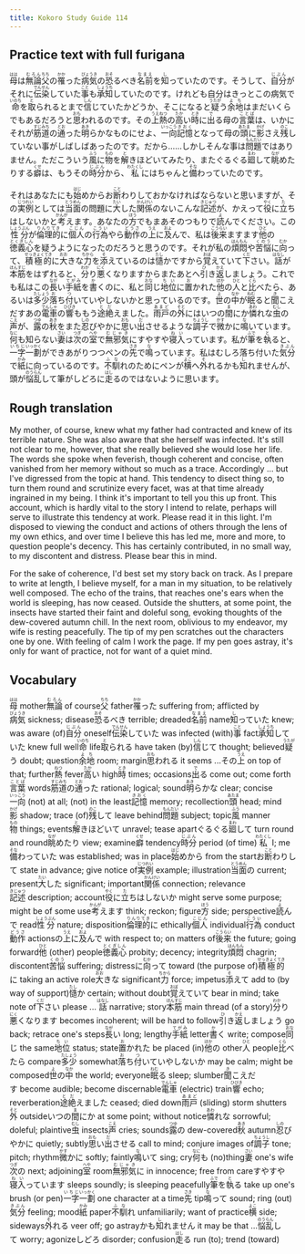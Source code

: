 ```yaml
---
title: Kokoro Study Guide 114
---
```


## Practice text with full furigana

<p>
<ruby><rb>母</rb><rt>はは</rt></ruby>は<ruby><rb>無論</rb><rt>むろん</rt></ruby><ruby><rb>父</rb><rt>ちち</rt></ruby>の<ruby><rb>罹</rb><rt>かか</rt></ruby>った<ruby><rb>病気</rb><rt>びょうき</rt></ruby>の<ruby><rb>恐</rb><rt>おそ</rt></ruby>るべき<ruby><rb>名前</rb><rt>なまえ</rt></ruby>を<ruby><rb>知</rb><rt>し</rt></ruby>っていたのです。そうして、<ruby><rb>自分</rb><rt>じぶん</rt></ruby>がそれに<ruby><rb>伝染</rb><rt>でんせん</rt></ruby>していた<ruby><rb>事</rb><rt>こと</rt></ruby>も<ruby><rb>承知</rb><rt>しょうち</rt></ruby>していたのです。けれども自分はきっとこの病気で<ruby><rb>命</rb><rt>いのち</rt></ruby>を<ruby><rb>取</rb><rt>と</rt></ruby>られるとまで<ruby><rb>信</rb><rt>しん</rt></ruby>じていたかどうか、そこになると<ruby><rb>疑</rb><rt>うたが</rt></ruby>う<ruby><rb>余地</rb><rt>よち</rt></ruby>はまだいくらでもあるだろうと<ruby><rb>思</rb><rt>おも</rt></ruby>われるのです。その<ruby><rb>上</rb><rt>うえ</rt></ruby><ruby><rb>熱</rb><rt>ねつ</rt></ruby>の<ruby><rb>高</rb><rt>たか</rt></ruby>い<ruby><rb>時</rb><rt>とき</rt></ruby>に<ruby><rb>出</rb><rt>で</rt></ruby>る母の<ruby><rb>言葉</rb><rt>ことば</rt></ruby>は、いかにそれが<ruby><rb>筋道</rb><rt>すじみち</rt></ruby>の<ruby><rb>通</rb><rt>とお</rt></ruby>った<ruby><rb>明</rb><rt>あき</rt></ruby>らかなものにせよ、<ruby><rb>一向</rb><rt>いっこう</rt></ruby><ruby><rb>記憶</rb><rt>きおく</rt></ruby>となって母の<ruby><rb>頭</rb><rt>あたま</rt></ruby>に<ruby><rb>影</rb><rt>かげ</rt></ruby>さえ<ruby><rb>残</rb><rt>のこ</rt></ruby>していない事がしばしばあったのです。だから……しかしそんな事は<ruby><rb>問題</rb><rt>もんだい</rt></ruby>ではありません。ただこういう<ruby><rb>風</rb><rt>ふう</rt></ruby>に<ruby><rb>物</rb><rt>もの</rt></ruby>を<ruby><rb>解</rb><rt>と</rt></ruby>きほどいてみたり、またぐるぐる<ruby><rb>廻</rb><rt>まわ</rt></ruby>して<ruby><rb>眺</rb><rt>なが</rt></ruby>めたりする<ruby><rb>癖</rb><rt>くせ</rt></ruby>は、もうその<ruby><rb>時分</rb><rt>じぶん</rt></ruby>から、<ruby><rb>私</rb><rt>わたくし</rt></ruby>にはちゃんと<ruby><rb>備</rb><rt>そな</rt></ruby>わっていたのです。
</p>

<p>
それはあなたにも<ruby><rb>始</rb><rt>はじ</rt></ruby>めからお<ruby><rb>断</rb><rt>こと</rt></ruby>わりしておかなければならないと思いますが、その<ruby><rb>実例</rb><rt>じつれい</rt></ruby>としては<ruby><rb>当面</rb><rt>とうめん</rt></ruby>の問題に<ruby><rb>大</rb><rt>たい</rt></ruby>した<ruby><rb>関係</rb><rt>かんけい</rt></ruby>のないこんな<ruby><rb>記述</rb><rt>きじゅつ</rt></ruby>が、かえって<ruby><rb>役</rb><rt>やく</rt></ruby>に<ruby><rb>立</rb><rt>た</rt></ruby>ちはしないかと<ruby><rb>考</rb><rt>かんが</rt></ruby>えます。あなたの<ruby><rb>方</rb><rt>ほう</rt></ruby>でもまあそのつもりで<ruby><rb>読</rb><rt>よ</rt></ruby>んでください。この<ruby><rb>性分</rb><rt>しょうぶん</rt></ruby>が<ruby><rb>倫理的</rb><rt>りんりてき</rt></ruby>に<ruby><rb>個人</rb><rt>こじん</rt></ruby>の<ruby><rb>行為</rb><rt>こうい</rt></ruby>やら<ruby><rb>動作</rb><rt>どうさ</rt></ruby>の<ruby><rb>上</rb><rt>うえ</rt></ruby>に<ruby><rb>及</rb><rt>およ</rt></ruby>んで、私は<ruby><rb>後来</rb><rt>こうらい</rt></ruby>ますます<ruby><rb>他</rb><rt>ひと</rt></ruby>の<ruby><rb>徳義心</rb><rt>とくぎしん</rt></ruby>を疑うようになったのだろうと思うのです。それが私の<ruby><rb>煩悶</rb><rt>はんもん</rt></ruby>や<ruby><rb>苦悩</rb><rt>くのう</rt></ruby>に<ruby><rb>向</rb><rt>むか</rt></ruby>って、<ruby><rb>積極的</rb><rt>せっきょくてき</rt></ruby>に<ruby><rb>大</rb><rt>おお</rt></ruby>きな<ruby><rb>力</rb><rt>ちから</rt></ruby>を<ruby><rb>添</rb><rt>そ</rt></ruby>えているのは<ruby><rb>慥</rb><rt>たし</rt></ruby>かですから<ruby><rb>覚</rb><rt>おぼ</rt></ruby>えていて<ruby><rb>下</rb><rt>くだ</rt></ruby>さい。<ruby><rb>話</rb><rt>はなし</rt></ruby>が<ruby><rb>本筋</rb><rt>ほんすじ</rt></ruby>をはずれると、<ruby><rb>分</rb><rt>わか</rt></ruby>り<ruby><rb>悪</rb><rt>にく</rt></ruby>くなりますからまたあとへ<ruby><rb>引</rb><rt>ひ</rt></ruby>き<ruby><rb>返</rb><rt>かえ</rt></ruby>しましょう。これでも私はこの<ruby><rb>長</rb><rt>なが</rt></ruby>い<ruby><rb>手紙</rb><rt>てがみ</rt></ruby>を<ruby><rb>書</rb><rt>か</rt></ruby>くのに、私と<ruby><rb>同</rb><rt>おな</rt></ruby>じ<ruby><rb>地位</rb><rt>ちい</rt></ruby>に<ruby><rb>置</rb><rt>お</rt></ruby>かれた<ruby><rb>他</rb><rt>ほか</rt></ruby>の<ruby><rb>人</rb><rt>ひと</rt></ruby>と<ruby><rb>比</rb><rt>くら</rt></ruby>べたら、あるいは<ruby><rb>多少</rb><rt>たしょう</rt></ruby><ruby><rb>落</rb><rt>お</rt></ruby>ち<ruby><rb>付</rb><rt>つ</rt></ruby>いていやしないかと思っているのです。<ruby><rb>世</rb><rt>よ</rt></ruby>の<ruby><rb>中</rb><rt>なか</rt></ruby>が<ruby><rb>眠</rb><rt>ねむ</rt></ruby>ると<ruby><rb>聞</rb><rt>き</rt></ruby>こえだすあの<ruby><rb>電車</rb><rt>でんしゃ</rt></ruby>の<ruby><rb>響</rb><rt>ひびき</rt></ruby>ももう<ruby><rb>途絶</rb><rt>とだ</rt></ruby>えました。<ruby><rb>雨戸</rb><rt>あまど</rt></ruby>の<ruby><rb>外</rb><rt>そと</rt></ruby>にはいつの<ruby><rb>間</rb><rt>ま</rt></ruby>にか<ruby><rb>憐</rb><rt>あわ</rt></ruby>れな<ruby><rb>虫</rb><rt>むし</rt></ruby>の<ruby><rb>声</rb><rt>こえ</rt></ruby>が、<ruby><rb>露</rb><rt>つゆ</rt></ruby>の<ruby><rb>秋</rb><rt>あき</rt></ruby>をまた<ruby><rb>忍</rb><rt>しの</rt></ruby>びやかに<ruby><rb>思</rb><rt>おも</rt></ruby>い<ruby><rb>出</rb><rt>だ</rt></ruby>させるような<ruby><rb>調子</rb><rt>ちょうし</rt></ruby>で<ruby><rb>微</rb><rt>かす</rt></ruby>かに<ruby><rb>鳴</rb><rt>な</rt></ruby>いています。<ruby><rb>何</rb><rt>なに</rt></ruby>も知らない<ruby><rb>妻</rb><rt>さい</rt></ruby>は<ruby><rb>次</rb><rt>つぎ</rt></ruby>の<ruby><rb>室</rb><rt>へや</rt></ruby>で<ruby><rb>無邪気</rb><rt>むじゃき</rt></ruby>にすやすや<ruby><rb>寝入</rb><rt>ねい</rt></ruby>っています。私が<ruby><rb>筆</rb><rt>ふで</rt></ruby>を<ruby><rb>執</rb><rt>と</rt></ruby>ると、<ruby><rb>一字</rb><rt>いちじ</rt></ruby><ruby><rb>一劃</rb><rt>いっかく</rt></ruby>ができあがりつつペンの<ruby><rb>先</rb><rt>さき</rt></ruby>で<ruby><rb>鳴</rb><rt>な</rt></ruby>っています。私はむしろ落ち付いた<ruby><rb>気分</rb><rt>きぶん</rt></ruby>で<ruby><rb>紙</rb><rt>かみ</rt></ruby>に向っているのです。<ruby><rb>不馴</rb><rt>ふな</rt></ruby>れのためにペンが<ruby><rb>横</rb><rt>よこ</rt></ruby>へ<ruby><rb>外</rb><rt>そ</rt></ruby>れるかも<ruby><rb>知</rb><rt>し</rt></ruby>れませんが、頭が<ruby><rb>悩乱</rb><rt>のうらん</rt></ruby>して筆がしどろに<ruby><rb>走</rb><rt>はし</rt></ruby>るのではないように思います。
</p>


## Rough translation

My mother, of course, knew what my father had contracted and knew of its terrible nature. She was also aware that she herself was infected. It's still not clear to me, however, that she really believed she would lose her life. The words she spoke when feverish, though coherent and concise, often vanished from her memory without so much as a trace. Accordingly ... but I've digressed from the topic at hand. This tendency to disect thing so, to turn them round and scrutinize every facet, was at that time already ingrained in my being. I think it's important to tell you this up front. This account, which is hardly vital to the story I intend to relate, perhaps will serve to illustrate this tendency at work. Please read it in this light. I'm disposed to viewing the conduct and actions of others through the lens of my own ethics, and over time I believe this has led me, more and more, to question people's decency. This has certainly contributed, in no small way, to my discontent and distress. Please bear this in mind.

For the sake of coherence, I'd best set my story back on track. As I prepare to write at length, I believe myself, for a man in my situation, to be relatively well composed. The echo of the trains, that reaches one's ears when the world is sleeping, has now ceased. Outside the shutters, at some point, the insects have started their faint and doleful song, evoking thoughts of the dew-covered autumn chill. In the next room, oblivious to my endeavor, my wife is resting peacefully. The tip of my pen scratches out the characters one by one. With feeling of calm I work the page. If my pen goes astray, it's only for want of practice, not for want of a quiet mind. 


## Vocabulary

<p>
<span class="vocabstudy"><ruby><rb>母</rb><rt>はは</rt></ruby>&nbsp;mother</span><span class="vocabstudy"><ruby><rb>無論</rb><rt>むろん</rt></ruby>&nbsp;of course</span><span class="vocabstudy"><ruby><rb>父</rb><rt>ちち</rt></ruby>&nbsp;father</span><span class="vocabstudy"><ruby><rb>罹</rb><rt>かか</rt></ruby>った&nbsp;suffering from; afflicted by</span><span class="vocabstudy"><ruby><rb>病気</rb><rt>びょうき</rt></ruby>&nbsp;sickness; disease</span><span class="vocabstudy"><ruby><rb>恐</rb><rt>おそ</rt></ruby>るべき&nbsp;terrible; dreaded</span><span class="vocabstudy"><ruby><rb>名前</rb><rt>なまえ</rt></ruby>&nbsp;name</span><span class="vocabstudy"><ruby><rb>知</rb><rt>し</rt></ruby>っていた&nbsp;knew; was aware (of)</span><span class="vocabstudy"><ruby><rb>自分</rb><rt>じぶん</rt></ruby>&nbsp;oneself</span><span class="vocabstudy"><ruby><rb>伝染</rb><rt>でんせん</rt></ruby>していた&nbsp;was infected (with)</span><span class="vocabstudy"><ruby><rb>事</rb><rt>こと</rt></ruby>&nbsp;fact</span><span class="vocabstudy"><ruby><rb>承知</rb><rt>しょうち</rt></ruby>していた&nbsp;knew full well</span><span class="vocabstudy"><ruby><rb>命</rb><rt>いのち</rt></ruby>&nbsp;life</span><span class="vocabstudy"><ruby><rb>取</rb><rt>と</rt></ruby>られる&nbsp;have taken (by)</span><span class="vocabstudy"><ruby><rb>信</rb><rt>しん</rt></ruby>じて&nbsp;thought; believed</span><span class="vocabstudy"><ruby><rb>疑</rb><rt>うたが</rt></ruby>う&nbsp;doubt; question</span><span class="vocabstudy"><ruby><rb>余地</rb><rt>よち</rt></ruby>&nbsp;room; margin</span><span class="vocabstudy"><ruby><rb>思</rb><rt>おも</rt></ruby>われる&nbsp;it seems ...</span><span class="vocabstudy">その<ruby><rb>上</rb><rt>うえ</rt></ruby>&nbsp;on top of that; further</span><span class="vocabstudy"><ruby><rb>熱</rb><rt>ねつ</rt></ruby>&nbsp;fever</span><span class="vocabstudy"><ruby><rb>高</rb><rt>たか</rt></ruby>い&nbsp;high</span><span class="vocabstudy"><ruby><rb>時</rb><rt>とき</rt></ruby>&nbsp;times; occasions</span><span class="vocabstudy"><ruby><rb>出</rb><rt>で</rt></ruby>る&nbsp;come out; come forth</span><span class="vocabstudy"><ruby><rb>言葉</rb><rt>ことば</rt></ruby>&nbsp;words</span><span class="vocabstudy"><ruby><rb>筋道</rb><rt>すじみち</rt></ruby>の<ruby><rb>通</rb><rt>とお</rt></ruby>った&nbsp;rational; logical; sound</span><span class="vocabstudy"><ruby><rb>明</rb><rt>あき</rt></ruby>らかな&nbsp;clear; concise</span><span class="vocabstudy"><ruby><rb>一向</rb><rt>いっこう</rt></ruby>&nbsp;(not) at all; (not) in the least</span><span class="vocabstudy"><ruby><rb>記憶</rb><rt>きおく</rt></ruby>&nbsp;memory; recollection</span><span class="vocabstudy"><ruby><rb>頭</rb><rt>あたま</rt></ruby>&nbsp;head; mind</span><span class="vocabstudy"><ruby><rb>影</rb><rt>かげ</rt></ruby>&nbsp;shadow; trace (of)</span><span class="vocabstudy"><ruby><rb>残</rb><rt>のこ</rt></ruby>して&nbsp;leave behind</span><span class="vocabstudy"><ruby><rb>問題</rb><rt>もんだい</rt></ruby>&nbsp;subject; topic</span><span class="vocabstudy"><ruby><rb>風</rb><rt>ふう</rt></ruby>&nbsp;manner</span><span class="vocabstudy"><ruby><rb>物</rb><rt>もの</rt></ruby>&nbsp;things; events</span><span class="vocabstudy"><ruby><rb>解</rb><rt>と</rt></ruby>きほどいて&nbsp;unravel; tease apart</span><span class="vocabstudy">ぐるぐる<ruby><rb>廻</rb><rt>まわ</rt></ruby>して&nbsp;turn round and round</span><span class="vocabstudy"><ruby><rb>眺</rb><rt>なが</rt></ruby>めたり&nbsp;view; examine</span><span class="vocabstudy"><ruby><rb>癖</rb><rt>くせ</rt></ruby>&nbsp;tendency</span><span class="vocabstudy"><ruby><rb>時分</rb><rt>じぶん</rt></ruby>&nbsp;period (of time)</span><span class="vocabstudy"><ruby><rb>私</rb><rt>わたくし</rt></ruby>&nbsp;I; me</span><span class="vocabstudy"><ruby><rb>備</rb><rt>そな</rt></ruby>わっていた&nbsp;was established; was in place</span><span class="vocabstudy"><ruby><rb>始</rb><rt>はじ</rt></ruby>めから&nbsp;from the start</span><span class="vocabstudy">お<ruby><rb>断</rb><rt>こと</rt></ruby>わりして&nbsp;state in advance; give notice of</span><span class="vocabstudy"><ruby><rb>実例</rb><rt>じつれい</rt></ruby>&nbsp;example; illustration</span><span class="vocabstudy"><ruby><rb>当面</rb><rt>とうめん</rt></ruby>の&nbsp;current; present</span><span class="vocabstudy"><ruby><rb>大</rb><rt>たい</rt></ruby>した&nbsp;significant; important</span><span class="vocabstudy"><ruby><rb>関係</rb><rt>かんけい</rt></ruby>&nbsp;connection; relevance</span><span class="vocabstudy"><ruby><rb>記述</rb><rt>きじゅつ</rt></ruby>&nbsp;description; account</span><span class="vocabstudy"><ruby><rb>役</rb><rt>やく</rt></ruby>に<ruby><rb>立</rb><rt>た</rt></ruby>ちはしないか&nbsp;might serve some purpose; might be of some use</span><span class="vocabstudy"><ruby><rb>考</rb><rt>かんが</rt></ruby>えます&nbsp;think; reckon; figure</span><span class="vocabstudy"><ruby><rb>方</rb><rt>ほう</rt></ruby>&nbsp;side; perspective</span><span class="vocabstudy"><ruby><rb>読</rb><rt>よ</rt></ruby>んで&nbsp;read</span><span class="vocabstudy"><ruby><rb>性分</rb><rt>しょうぶん</rt></ruby>&nbsp;nature; disposition</span><span class="vocabstudy"><ruby><rb>倫理的</rb><rt>りんりてき</rt></ruby>に&nbsp;ethically</span><span class="vocabstudy"><ruby><rb>個人</rb><rt>こじん</rt></ruby>&nbsp;individual</span><span class="vocabstudy"><ruby><rb>行為</rb><rt>こうい</rt></ruby>&nbsp;conduct</span><span class="vocabstudy"><ruby><rb>動作</rb><rt>どうさ</rt></ruby>&nbsp;actions</span><span class="vocabstudy">の<ruby><rb>上</rb><rt>うえ</rt></ruby>に<ruby><rb>及</rb><rt>およ</rt></ruby>んで&nbsp;with respect to; on matters of</span><span class="vocabstudy"><ruby><rb>後来</rb><rt>こうらい</rt></ruby>&nbsp;the future; going forward</span><span class="vocabstudy"><ruby><rb>他</rb><rt>ひと</rt></ruby>&nbsp;(other) people</span><span class="vocabstudy"><ruby><rb>徳義心</rb><rt>とくぎしん</rt></ruby>&nbsp;probity; decency; integrity</span><span class="vocabstudy"><ruby><rb>煩悶</rb><rt>はんもん</rt></ruby>&nbsp;chagrin; discontent</span><span class="vocabstudy"><ruby><rb>苦悩</rb><rt>くのう</rt></ruby>&nbsp;suffering; distress</span><span class="vocabstudy">に<ruby><rb>向</rb><rt>むか</rt></ruby>って&nbsp;toward (the purpose of)</span><span class="vocabstudy"><ruby><rb>積極的</rb><rt>せっきょくてき</rt></ruby>に&nbsp;taking an active role</span><span class="vocabstudy"><ruby><rb>大</rb><rt>おお</rt></ruby>きな&nbsp;significant</span><span class="vocabstudy"><ruby><rb>力</rb><rt>ちから</rt></ruby>&nbsp;force; impetus</span><span class="vocabstudy"><ruby><rb>添</rb><rt>そ</rt></ruby>えて&nbsp;add to (by way of support)</span><span class="vocabstudy"><ruby><rb>慥</rb><rt>たし</rt></ruby>か&nbsp;certain; without doubt</span><span class="vocabstudy"><ruby><rb>覚</rb><rt>おぼ</rt></ruby>えていて&nbsp;bear in mind; take note of</span><span class="vocabstudy"><ruby><rb>下</rb><rt>くだ</rt></ruby>さい&nbsp;please ...</span>
<span class="vocabstudy"><ruby><rb>話</rb><rt>はなし</rt></ruby>&nbsp;narrative; story</span><span class="vocabstudy"><ruby><rb>本筋</rb><rt>ほんすじ</rt></ruby>&nbsp;main thread (of a story)</span><span class="vocabstudy"><ruby><rb>分</rb><rt>わか</rt></ruby>り<ruby><rb>悪</rb><rt>にく</rt></ruby>くなります&nbsp;becomes incoherent; will be hard to follow</span><span class="vocabstudy"><ruby><rb>引</rb><rt>ひ</rt></ruby>き<ruby><rb>返</rb><rt>かえ</rt></ruby>しましょう&nbsp;go back; retrace one's steps</span><span class="vocabstudy"><ruby><rb>長</rb><rt>なが</rt></ruby>い&nbsp;long; lengthy</span><span class="vocabstudy"><ruby><rb>手紙</rb><rt>てがみ</rt></ruby>&nbsp;letter</span><span class="vocabstudy"><ruby><rb>書</rb><rt>か</rt></ruby>く&nbsp;write; compose</span><span class="vocabstudy"><ruby><rb>同</rb><rt>おな</rt></ruby>じ&nbsp;the same</span><span class="vocabstudy"><ruby><rb>地位</rb><rt>ちい</rt></ruby>&nbsp;status; state</span><span class="vocabstudy"><ruby><rb>置</rb><rt>お</rt></ruby>かれた&nbsp;be placed (in)</span><span class="vocabstudy"><ruby><rb>他</rb><rt>ほか</rt></ruby>の&nbsp;other</span><span class="vocabstudy"><ruby><rb>人</rb><rt>ひと</rt></ruby>&nbsp;people</span><span class="vocabstudy"><ruby><rb>比</rb><rt>くら</rt></ruby>べたら&nbsp;compare</span><span class="vocabstudy"><ruby><rb>多少</rb><rt>たしょう</rt></ruby>&nbsp;somewhat</span><span class="vocabstudy"><ruby><rb>落</rb><rt>お</rt></ruby>ち<ruby><rb>付</rb><rt>つ</rt></ruby>いていやしないか&nbsp;may be calm; might be composed</span><span class="vocabstudy"><ruby><rb>世</rb><rt>よ</rt></ruby>の<ruby><rb>中</rb><rt>なか</rt></ruby>&nbsp;the world; everyone</span><span class="vocabstudy"><ruby><rb>眠</rb><rt>ねむ</rt></ruby>る&nbsp;sleep; slumber</span><span class="vocabstudy"><ruby><rb>聞</rb><rt>き</rt></ruby>こえだす&nbsp;become audible; become discernable</span><span class="vocabstudy"><ruby><rb>電車</rb><rt>でんしゃ</rt></ruby>&nbsp;(electric) train</span><span class="vocabstudy"><ruby><rb>響</rb><rt>ひびき</rt></ruby>&nbsp;echo; reverberation</span><span class="vocabstudy"><ruby><rb>途絶</rb><rt>とだ</rt></ruby>えました&nbsp;ceased; died down</span><span class="vocabstudy"><ruby><rb>雨戸</rb><rt>あまど</rt></ruby>&nbsp;(sliding) storm shutters</span><span class="vocabstudy"><ruby><rb>外</rb><rt>そと</rt></ruby>&nbsp;outside</span><span class="vocabstudy">いつの<ruby><rb>間</rb><rt>ま</rt></ruby>にか&nbsp;at some point; without notice</span><span class="vocabstudy"><ruby><rb>憐</rb><rt>あわ</rt></ruby>れな&nbsp;sorrowful; doleful; plaintive</span><span class="vocabstudy"><ruby><rb>虫</rb><rt>むし</rt></ruby>&nbsp;insects</span><span class="vocabstudy"><ruby><rb>声</rb><rt>こえ</rt></ruby>&nbsp;cries; sounds</span><span class="vocabstudy"><ruby><rb>露</rb><rt>つゆ</rt></ruby>の&nbsp;dew-covered</span><span class="vocabstudy"><ruby><rb>秋</rb><rt>あき</rt></ruby>&nbsp;autumn</span><span class="vocabstudy"><ruby><rb>忍</rb><rt>しの</rt></ruby>びやかに&nbsp;quietly; subtly</span><span class="vocabstudy"><ruby><rb>思</rb><rt>おも</rt></ruby>い<ruby><rb>出</rb><rt>だ</rt></ruby>させる&nbsp;call to mind; conjure images of</span><span class="vocabstudy"><ruby><rb>調子</rb><rt>ちょうし</rt></ruby>&nbsp;tone; pitch; rhythm</span><span class="vocabstudy"><ruby><rb>微</rb><rt>かす</rt></ruby>かに&nbsp;softly; faintly</span><span class="vocabstudy"><ruby><rb>鳴</rb><rt>な</rt></ruby>いて&nbsp;sing; cry</span><span class="vocabstudy"><ruby><rb>何</rb><rt>なに</rt></ruby>も&nbsp;(no)thing</span><span class="vocabstudy"><ruby><rb>妻</rb><rt>さい</rt></ruby>&nbsp;one's wife</span><span class="vocabstudy"><ruby><rb>次</rb><rt>つぎ</rt></ruby>の&nbsp;next; adjoining</span><span class="vocabstudy"><ruby><rb>室</rb><rt>へや</rt></ruby>&nbsp;room</span><span class="vocabstudy"><ruby><rb>無邪気</rb><rt>むじゃき</rt></ruby>に&nbsp;in innocence; free from care</span><span class="vocabstudy">すやすや<ruby><rb>寝入</rb><rt>ねい</rt></ruby>っています&nbsp;sleeps soundly; is sleeping peacefully</span><span class="vocabstudy"><ruby><rb>筆</rb><rt>ふで</rt></ruby>を<ruby><rb>執</rb><rt>と</rt></ruby>る&nbsp;take up one's brush (or pen)</span><span class="vocabstudy"><ruby><rb>一字</rb><rt>いちじ</rt></ruby><ruby><rb>一劃</rb><rt>いっかく</rt></ruby>&nbsp;one character at a time</span><span class="vocabstudy"><ruby><rb>先</rb><rt>さき</rt></ruby>&nbsp;tip</span><span class="vocabstudy"><ruby><rb>鳴</rb><rt>な</rt></ruby>って&nbsp;sound; ring (out)</span><span class="vocabstudy"><ruby><rb>気分</rb><rt>きぶん</rt></ruby>&nbsp;feeling; mood</span><span class="vocabstudy"><ruby><rb>紙</rb><rt>かみ</rt></ruby>&nbsp;paper</span><span class="vocabstudy"><ruby><rb>不馴</rb><rt>ふな</rt></ruby>れ&nbsp;unfamiliarily; want of practice</span><span class="vocabstudy"><ruby><rb>横</rb><rt>よこ</rt></ruby>&nbsp;side; sideways</span><span class="vocabstudy"><ruby><rb>外</rb><rt>そ</rt></ruby>れる&nbsp;veer off; go astray</span><span class="vocabstudy">かも<ruby><rb>知</rb><rt>し</rt></ruby>れません&nbsp;it may be that ...</span><span class="vocabstudy"><ruby><rb>悩乱</rb><rt>のうらん</rt></ruby>して&nbsp;worry; agonize</span><span class="vocabstudy">しどろ&nbsp;disorder; confusion</span><span class="vocabstudy"><ruby><rb>走</rb><rt>はし</rt></ruby>る&nbsp;run (to); trend (toward)</span>
</p>

